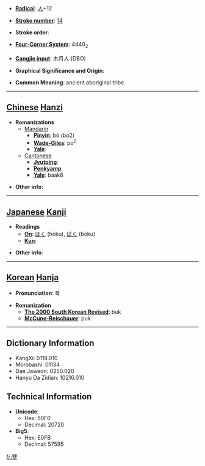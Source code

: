 * '''[[Wiktionary:Chinese radical index| Radical]]''': [[Wiktionary:Chinese radical index 人|人]]+12

* '''[[Wiktionary:Chinese total strokes index|Stroke number]]''': [[Wiktionary:Chinese total strokes index 14|14]]

* '''Stroke order''': 

* '''[[Wiktionary:Chinese four corner index|Four-Corner System]]''': 4440<sub>2</sub>

* '''[[Wiktionary:Chinese Cangjie index|Cangjie input]]''': 木月人 (DBO)

* '''Graphical Significance and Origin''': 

* '''Common Meaning''': ancient aboriginal tribe

----

== [[Chinese]] [[Hanzi]] ==

* '''Romanizations'''
** [[Mandarin]]
*** '''[[Pinyin]]''': bó (bo2)
*** '''[[Wade-Giles]]''': po<sup>2</sup>
*** '''[[Yale]]''': 
**[[Cantonese]]
***'''[[Jyutping]]''':
***'''[[Penkyamp]]''': 
***'''[[Yale]]''': baak6

* '''Other info''': 

----

== [[Japanese]] [[Kanji]] ==

* '''Readings'''
** '''[[On]]''': [[ほく]] (hoku), [[ぼく]] (boku)
** '''[[Kun]]''': 

* '''Other info''':  

----

== [[Korean]] [[Hanja]] ==

* '''Pronunciation''': 북

* '''Romanization'''
** '''[[The 2000 South Korean Revised Romanization|The 2000 South Korean Revised]]''': buk
** '''[[McCune-Reischauer]]''': puk

----

== Dictionary Information ==

* KangXi: 0118.010
* Morobashi: 01134
* Dae Jaweon: 0250.020
* Hanyu Da Zidian: 10216.010

== Technical Information ==

* '''Unicode''':
** Hex: 50F0
** Decimal: 20720
* '''Big5''':
** Hex: E0FB
** Decimal: 57595

[[fr:僰]]